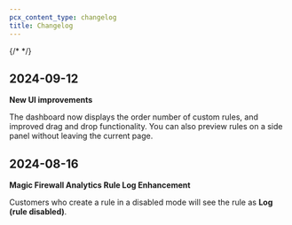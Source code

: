 ```yaml
---
pcx_content_type: changelog
title: Changelog
---
```



{/* <!-- Actual content lives in /src/content/changelog/magic-firewall/. Update the file there for new entries to appear here. For more details, refer to https://developers.cloudflare.com/style-guide/documentation-content-strategy/content-types/changelog/#yaml-file --> */}

<ProductChangelog product="magic-firewall" hideEntry="2024-06-16-cloudflare-one"/>

## 2024-09-12

**New UI improvements**

The dashboard now displays the order number of custom rules, and improved drag and drop functionality. You can also preview rules on a side panel without leaving the current page.

## 2024-08-16

**Magic Firewall Analytics Rule Log Enhancement**

Customers who create a rule in a disabled mode will see the rule as **Log (rule disabled)**.
